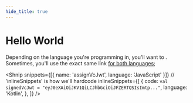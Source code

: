 ```yaml
---
hide_title: true
---
```


<LanguageSwitcher languages="JavaScript, Kotlin"/>

# Hello World

Depending on the language you're programming in, you'll want to <LanguageSwitchLink text='link to different content' links='{"Kotlin": "https://kotlinlang.org/", "JavaScript": "https://www.javascript.com/"}'/>. Sometimes, you'll use the exact same link [for both languages](https://www.google.com/);

<Shnip
  snippets={[{ name: 'assignVcJwt', language: 'JavaScript' }]}
  // 'inlineSnippets' is how we'll hardcode
  inlineSnippets={[
    {
      code: `
            val signedVcJwt = "eyJ0eXAiOiJKV1QiLCJhbGciOiJFZERTQSIsImtp..."
      `,
      language: 'Kotlin',
    },
  ]}
/>

